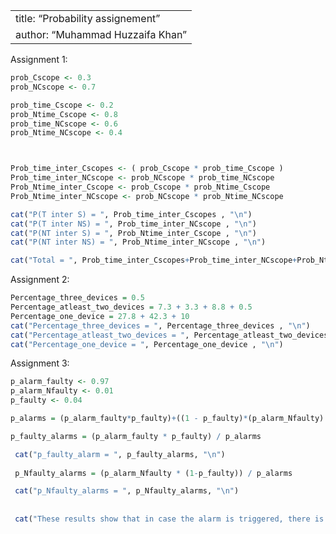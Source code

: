 
---
title: "Probability assignement"
author: "Muhammad Huzzaifa Khan"
---


Assignment 1:

```r
prob_Cscope <- 0.3
prob_NCscope <- 0.7

prob_time_Cscope <- 0.2
prob_Ntime_Cscope <- 0.8
prob_time_NCscope <- 0.6
prob_Ntime_NCscope <- 0.4



Prob_time_inter_Cscopes <- ( prob_Cscope * prob_time_Cscope )
Prob_time_inter_NCscope <- prob_NCscope * prob_time_NCscope
Prob_Ntime_inter_Cscope <- prob_Cscope * prob_Ntime_Cscope
Prob_Ntime_inter_NCscope <- prob_NCscope * prob_Ntime_NCscope

cat("P(T inter S) = ", Prob_time_inter_Cscopes , "\n")
cat("P(T inter NS) = ", Prob_time_inter_NCscope , "\n")
cat("P(NT inter S) = ", Prob_Ntime_inter_Cscope , "\n")
cat("P(NT inter NS) = ", Prob_Ntime_inter_NCscope , "\n")

cat("Total = ", Prob_time_inter_Cscopes+Prob_time_inter_NCscope+Prob_Ntime_inter_Cscope + Prob_Ntime_inter_NCscope  , "\n")

```

Assignment 2:

```r
Percentage_three_devices = 0.5
Percentage_atleast_two_devices = 7.3 + 3.3 + 8.8 + 0.5
Percentage_one_device = 27.8 + 42.3 + 10
cat("Percentage_three_devices = ", Percentage_three_devices , "\n")
cat("Percentage_atleast_two_devices = ", Percentage_atleast_two_devices , "\n")
cat("Percentage_one_device = ", Percentage_one_device , "\n")


```
Assignment 3:
```r
p_alarm_faulty <- 0.97
p_alarm_Nfaulty <- 0.01
p_faulty <- 0.04

p_alarms = (p_alarm_faulty*p_faulty)+((1 - p_faulty)*(p_alarm_Nfaulty) )

p_faulty_alarms = (p_alarm_faulty * p_faulty) / p_alarms 

 cat("p_faulty_alarm = ", p_faulty_alarms, "\n")
 
 p_Nfaulty_alarms = (p_alarm_Nfaulty * (1-p_faulty)) / p_alarms 

 cat("p_Nfaulty_alarms = ", p_Nfaulty_alarms, "\n")
 
 
 cat("These results show that in case the alarm is triggered, there is a possibility of about",p_Nfaulty_alarms * 100," % that the product is flawless and a probability of ",p_faulty_alarms * 100," % that the product is faulty.")
```

